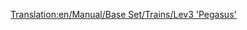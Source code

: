 [[Translation:en/Manual/Base Set/Trains/Lev3 'Pegasus']]
{{en/Manual/Base Set/Trains/Trains|Image=[[File:en/Manual/Base Set/Trains/Lev3pegasus.png]]
|Cost=£96,093 ($192,186)
|Speed=480 kph (300 mph)
|Weight=130 t
|Power=15,000 hp (11,185 kW)
|Annual=£3,571 ($7,142)
|Designed=2035
|Lifespan=20
|Capacity=N/A
|Description=No description has been written for this train yet. If you know something about this train, feel free to edit this page and add it!
|Real-life=No Real-Life Equivalent has been found for this train. Perhaps in a few years, when MagLev has become a real technology, you could fill in a Third-Generation MagLev engine here.
}}